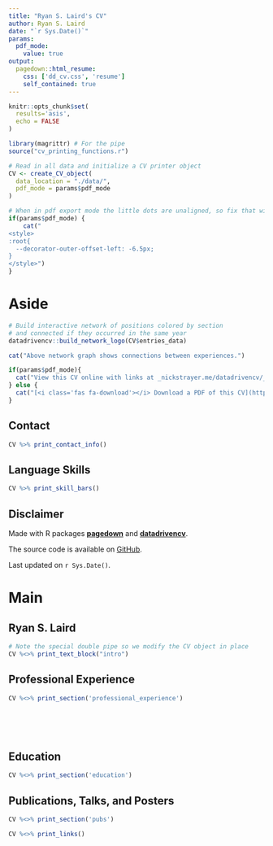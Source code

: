 ```yaml
---
title: "Ryan S. Laird's CV"
author: Ryan S. Laird
date: "`r Sys.Date()`"
params:
  pdf_mode:
    value: true
output:
  pagedown::html_resume:
    css: ['dd_cv.css', 'resume']
    self_contained: true
---
```


```r
knitr::opts_chunk$set(
  results='asis', 
  echo = FALSE
)

library(magrittr) # For the pipe
source("cv_printing_functions.r")

# Read in all data and initialize a CV printer object
CV <- create_CV_object(
  data_location = "./data/",  
  pdf_mode = params$pdf_mode
)

```


```r
# When in pdf export mode the little dots are unaligned, so fix that with some conditional CSS.
if(params$pdf_mode) {
    cat("
<style>
:root{
  --decorator-outer-offset-left: -6.5px;
}
</style>")
}
```


Aside
================================================================================

```r
# Build interactive network of positions colored by section
# and connected if they occurred in the same year
datadrivencv::build_network_logo(CV$entries_data)

cat("Above network graph shows connections between experiences.")
```


```r

if(params$pdf_mode){
  cat("View this CV online with links at _nickstrayer.me/datadrivencv/_")
} else {
  cat("[<i class='fas fa-download'></i> Download a PDF of this CV](https://github.com/RyanVidegar-Laird/CV/raw/main/laird_cv.pdf)")
}
```


Contact {#contact}
--------------------------------------------------------------------------------

```r
CV %>% print_contact_info()
```



Language Skills {#skills}
--------------------------------------------------------------------------------

```r
CV %>% print_skill_bars()
```



Disclaimer {#disclaimer}
--------------------------------------------------------------------------------

Made with R packages [**pagedown**](https://github.com/rstudio/pagedown) and [**datadrivencv**](https://github.com/nstrayer/datadrivencv). 

The source code is available on [GitHub](https://github.com/RyanVidegar-Laird/CV).

Last updated on `r Sys.Date()`.



Main
================================================================================

Ryan S. Laird {#title}
--------------------------------------------------------------------------------

```r
# Note the special double pipe so we modify the CV object in place
CV %<>% print_text_block("intro") 
```



Professional Experience {data-icon=suitcase}
--------------------------------------------------------------------------------

```r
CV %<>% print_section('professional_experience')
```

<br>
<br>
<br>

Education {data-icon=graduation-cap data-concise=true}
--------------------------------------------------------------------------------

```r
CV %<>% print_section('education')
```


Publications, Talks, and Posters {data-icon=book}
--------------------------------------------------------------------------------

```r
CV %<>% print_section('pubs')
```


```r
CV %<>% print_links()
```

